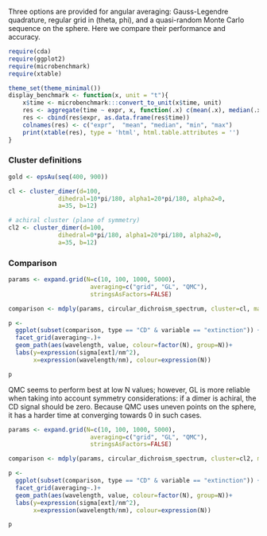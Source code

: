 Three options are provided for angular averaging: Gauss-Legendre quadrature, regular grid in (theta, phi), and a quasi-random Monte Carlo sequence on the sphere. Here we compare their performance and accuracy.

```r
require(cda)
require(ggplot2)
require(microbenchmark)
require(xtable)

theme_set(theme_minimal())
display_benchmark <- function(x, unit = "t"){
    x$time <- microbenchmark:::convert_to_unit(x$time, unit)
    res <- aggregate(time ~ expr, x, function(.x) c(mean(.x), median(.x), min(.x), max(.x)))
    res <- cbind(res$expr, as.data.frame(res$time))
    colnames(res) <- c("expr",  "mean", "median", "min", "max")
    print(xtable(res), type = 'html', html.table.attributes = '')
}
```

### Cluster definitions
```r
gold <- epsAu(seq(400, 900))

cl <- cluster_dimer(d=100, 
              dihedral=10*pi/180, alpha1=20*pi/180, alpha2=0,
              a=35, b=12)

# achiral cluster (plane of symmetry)
cl2 <- cluster_dimer(d=100, 
              dihedral=0*pi/180, alpha1=20*pi/180, alpha2=0,
              a=35, b=12)

```

### Comparison
```r
params <- expand.grid(N=c(10, 100, 1000, 5000),
                       averaging=c("grid", "GL", "QMC"),
                       stringsAsFactors=FALSE)

comparison <- mdply(params, circular_dichroism_spectrum, cluster=cl, material=gold)

p <- 
  ggplot(subset(comparison, type == "CD" & variable == "extinction")) + 
  facet_grid(averaging~.)+
  geom_path(aes(wavelength, value, colour=factor(N), group=N))+
  labs(y=expression(sigma[ext]/nm^2),
       x=expression(wavelength/nm), colour=expression(N))

p
```
QMC seems to perform best at low N values; however, GL is more reliable when taking into account symmetry considerations: if a dimer is achiral, the CD signal should be zero. Because QMC uses uneven points on the sphere, it has a harder time at converging towards 0 in such cases.

```r
params <- expand.grid(N=c(10, 100, 1000, 5000),
                       averaging=c("grid", "GL", "QMC"),
                       stringsAsFactors=FALSE)

comparison <- mdply(params, circular_dichroism_spectrum, cluster=cl2, material=gold)

p <- 
  ggplot(subset(comparison, type == "CD" & variable == "extinction")) + 
  facet_grid(averaging~.)+
  geom_path(aes(wavelength, value, colour=factor(N), group=N))+
  labs(y=expression(sigma[ext]/nm^2),
       x=expression(wavelength/nm), colour=expression(N))

p
```

